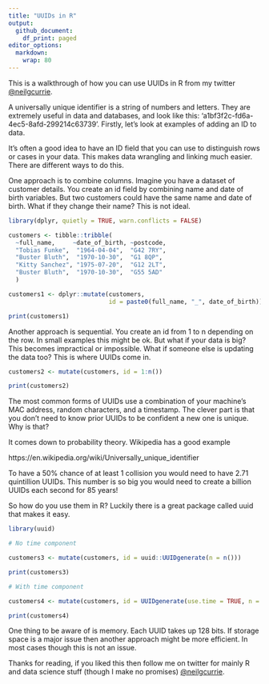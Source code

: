```yaml
---
title: "UUIDs in R"
output:
  github_document:
    df_print: paged
editor_options:
  markdown:
    wrap: 80
---
```


This is a walkthrough of how you can use UUIDs in R from my twitter
[\@neilgcurrie](https://twitter.com/neilgcurrie).

A universally unique identifier is a string of numbers and letters. They are 
extremely useful in data and databases, and look like this: 'a1bf3f2c-fd6a-4ec5-8afd-299214c63739'. Firstly, let's look at examples of 
adding an ID to data.

It's often a good idea to have an ID field that you can use to distinguish rows
or cases in your data. This makes data wrangling and linking much easier. There
are different ways to do this.

One approach is to combine columns. Imagine you have a dataset of customer
details. You create an id field by combining name and date of birth variables.
But two customers could have the same name and date of birth. What if they
change their name? This is not ideal.

```r
library(dplyr, quietly = TRUE, warn.conflicts = FALSE)

customers <- tibble::tribble(
  ~full_name,     ~date_of_birth, ~postcode,
  "Tobias Funke",  "1964-04-04",  "G42 7RY",
  "Buster Bluth",  "1970-10-30",  "G1 8QP",
  "Kitty Sanchez", "1975-07-20",  "G12 2LT",
  "Buster Bluth",  "1970-10-30",  "G55 5AD"
  )

customers1 <- dplyr::mutate(customers, 
                            id = paste0(full_name, "_", date_of_birth))

print(customers1)
```
Another approach is sequential. You create an id from 1 to n depending on the 
row. In small examples this might be ok. But what if your data is big? This 
becomes impractical or impossible. What if someone else is updating the data 
too? This is where UUIDs come in.

```r
customers2 <- mutate(customers, id = 1:n())

print(customers2)
```

The most common forms of UUIDs use a combination of your machine's MAC address, 
random characters, and a timestamp. The clever part is that you don't need to 
know prior UUIDs to be confident a new one is unique. Why is that?

It comes down to probability theory. Wikipedia has a good example 

https://en.wikipedia.org/wiki/Universally_unique_identifier

To have a 50% chance of at least 1 collision you would need to have 2.71 
quintillion UUIDs. This number is so big you would need to create a billion 
UUIDs each second for 85 years!

So how do you use them in R? Luckily there is a great package called uuid that 
makes it easy.

```r
library(uuid)

# No time component

customers3 <- mutate(customers, id = uuid::UUIDgenerate(n = n()))

print(customers3)

# With time component

customers4 <- mutate(customers, id = UUIDgenerate(use.time = TRUE, n = n()))

print(customers4)
```

One thing to be aware of is memory. Each UUID takes up 128 bits. If storage 
space is a major issue then another approach might be more efficient. In most 
cases though this is not an issue.

Thanks for reading, if you liked this then follow me on twitter for mainly R and 
data science stuff (though I make no promises)
[\@neilgcurrie](https://twitter.com/neilgcurrie).
